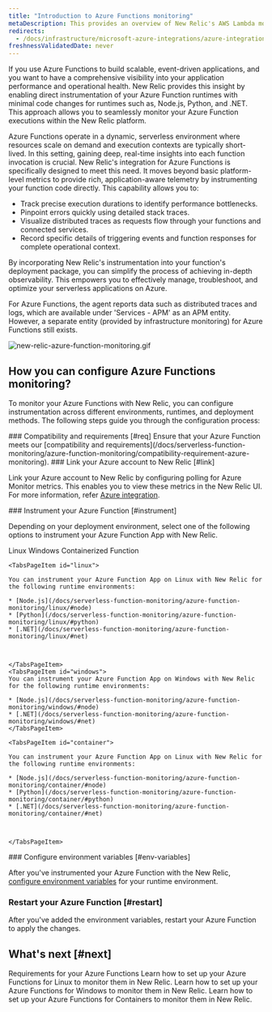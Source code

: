 ```yaml
---
title: "Introduction to Azure Functions monitoring"
metaDescription: This provides an overview of New Relic's AWS Lambda monitoring and details how to link your accounts.
redirects:
  - /docs/infrastructure/microsoft-azure-integrations/azure-integrations-list/azure-functions-monitoring-integration
freshnessValidatedDate: never
---
```




If you use Azure Functions to build scalable, event-driven applications, and you want to have a comprehensive visibility into your application performance and operational health. New Relic provides this insight by enabling direct instrumentation of your Azure Function runtimes with minimal code changes for runtimes such as, Node.js, Python, and .NET. This approach allows you to seamlessly monitor your Azure Function executions within the New Relic platform.

Azure Functions operate in a dynamic, serverless environment where resources scale on demand and execution contexts are typically short-lived. In this setting, gaining deep, real-time insights into each function invocation is crucial. New Relic's integration for Azure Functions is specifically designed to meet this need. It moves beyond basic platform-level metrics to provide rich, application-aware telemetry by instrumenting your function code directly. This capability allows you to:

* Track precise execution durations to identify performance bottlenecks.
* Pinpoint errors quickly using detailed stack traces.
* Visualize distributed traces as requests flow through your functions and connected services.
* Record specific details of triggering events and function responses for complete operational context.

By incorporating New Relic's instrumentation into your function's deployment package, you can simplify the process of achieving in-depth observability. This empowers you to effectively manage, troubleshoot, and optimize your serverless applications on Azure.

<Callout variant="important">

For Azure Functions, the agent reports data such as distributed traces and logs, which are available under 'Services - APM' as an APM entity. However, a separate entity (provided by infrastructure monitoring) for Azure Functions still exists.

</Callout>

<img
  title="azure_function_monitoring.gif"
  alt="new-relic-azure-function-monitoring.gif"
  src="/images/azure_function_monitoring.gif"
/> 


## How you can configure Azure Functions monitoring?

To monitor your Azure Functions with New Relic, you can configure instrumentation across different environments, runtimes, and deployment methods. The following steps guide you through the configuration process:

<Steps>

<Step>
### Compatibility and requirements [#req]
Ensure that your Azure Function meets our [compatibility and requirements](/docs/serverless-function-monitoring/azure-function-monitoring/compatibility-requirement-azure-monitoring).
</Step>

<Step>
### Link your Azure account to New Relic [#link]

Link your Azure account to New Relic by configuring polling for Azure Monitor metrics. This enables you to view these metrics in the New Relic UI. For more information, refer [Azure integration](/docs/infrastructure/microsoft-azure-integrations/azure-integrations-list/azure-functions-monitoring-integration/#polling).
</Step>

<Step>
### Instrument your Azure Function [#instrument]

Depending on your deployment environment, select one of the following options to instrument your Azure Function App with New Relic.

<Tabs>
  <TabsBar>
    <TabsBarItem id="linux">Linux</TabsBarItem>
    <TabsBarItem id="windows">Windows</TabsBarItem>
    <TabsBarItem id="container">Containerized Function</TabsBarItem>
  </TabsBar>

  <TabsPages>

    <TabsPageItem id="linux">

    You can instrument your Azure Function App on Linux with New Relic for the following runtime environments:

    * [Node.js](/docs/serverless-function-monitoring/azure-function-monitoring/linux/#node)
    * [Python](/docs/serverless-function-monitoring/azure-function-monitoring/linux/#python)
    * [.NET](/docs/serverless-function-monitoring/azure-function-monitoring/linux/#net)
    
    
    
    </TabsPageItem>
    <TabsPageItem id="windows">
    You can instrument your Azure Function App on Windows with New Relic for the following runtime environments:

    * [Node.js](/docs/serverless-function-monitoring/azure-function-monitoring/windows/#node)
    * [.NET](/docs/serverless-function-monitoring/azure-function-monitoring/windows/#net)
    </TabsPageItem>

    <TabsPageItem id="container">
    
    You can instrument your Azure Function App on Linux with New Relic for the following runtime environments:

    * [Node.js](/docs/serverless-function-monitoring/azure-function-monitoring/container/#node)
    * [Python](/docs/serverless-function-monitoring/azure-function-monitoring/container/#python)
    * [.NET](/docs/serverless-function-monitoring/azure-function-monitoring/container/#net)



    </TabsPageItem>
    
  </TabsPages>
</Tabs>


</Step>

<Step>
### Configure environment variables [#env-variables]

After you've instrumented your Azure Function with the New Relic, [configure environment variables](/docs/serverless-function-monitoring/azure-function-monitoring/env-variables-azure) for your runtime environment.
</Step>

<Step>

### Restart your Azure Function [#restart]

After you've added the environment variables, restart your Azure Function to apply the changes.
</Step>

</Steps>

## What's next [#next]

<DocTiles>
  <DocTile title="Compatibility and requirements" path="/docs/serverless-function-monitoring/azure-function-monitoring/compatibility-requirement-azure-monitoring"> Requirements for your Azure Functions</DocTile>
  <DocTile title="Linux instrumentation" path="/docs/serverless-function-monitoring/azure-function-monitoring/linux">Learn how to set up your Azure Functions for Linux to monitor them in New Relic.</DocTile>
  <DocTile title="Windows instrumentation" path="/docs/serverless-function-monitoring/azure-function-monitoring/windows">Learn how to set up your Azure Functions for Windows to monitor them in New Relic.</DocTile>
  <DocTile title="Container instrumentation" path="/docs/serverless-function-monitoring/azure-function-monitoring/container">Learn how to set up your Azure Functions for Containers to monitor them in New Relic.</DocTile>
</DocTiles>
